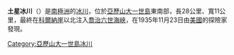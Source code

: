 {{coord|72|0|S|68|35|W|display=title}}

'''土星冰川'''（{{lang-en|Saturn Glacier}}）是[[南極洲|南極洲]]的[[冰川|冰川]]，位於[[亞歷山大一世島|亞歷山大一世島]]東南部，長28公里、寬11公里，最終在[[科爾納崖|科爾納崖]]以北注入[[喬治六世海峽|喬治六世海峽]]，在1935年11月23日由[[美國|美國]]的探險家發現。

{{DEFAULTSORT:Saturn Glacier}}
[[Category:亞歷山大一世島冰川|Category:亞歷山大一世島冰川]]


{{AlexanderIsland-geo-stub}}